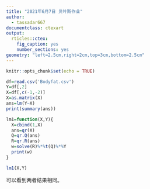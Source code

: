 ```yaml
---
title: "2021年6月7日 贝叶斯作业"
author:
  - tassadar667
documentclass: ctexart
output:
  rticles::ctex:
    fig_caption: yes
    number_sections: yes
geometry: "left=2.5cm,right=2cm,top=3cm,bottom=2.5cm"
---
```


```r
knitr::opts_chunk$set(echo = TRUE)
```

```r
df=read.csv('Bodyfat.csv')
Y=df[,2]
X=df[,c(-1,-2)]
X=as.matrix(X)
ans=lm(Y~X)
print(summary(ans))

lm1=function(X,Y){
  X=cbind(1,X)
  ans=qr(X)
  Q=qr.Q(ans)
  R=qr.R(ans)
  w=solve(R)%*%t(Q)%*%Y
  print(w)
}

lm1(X,Y)

```

可以看到两者结果相同。